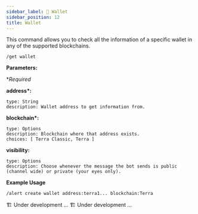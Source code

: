 ```yaml
---
sidebar_label: 💼 Wallet
sidebar_position: 12
title: Wallet
---
```


<!-- Imports -->


<!-- Documentation -->

This command allows you to check all the information of a specific wallet in any of the supported blockchains.

<Tabs groupId="platforms">
<TabItem value="discord" label="Discord" default>

```
/get wallet
```

<p>
  <strong>Parameters:</strong>
</p>

\*_Required_

**address\*:**

    type: String
    description: Wallet address to get information from.

**blockchain\*:**

    type: Options
    description: Blockchain where that address exists.
    choices: [ Terra Classic, Terra ]

**visibility:**

    type: Options
    description: Choose whenever the message the bot sends is public (channel wide) or private (your eyes only).

**Example Usage**

```
/alert create wallet address:terra1... blockchain:Terra
```

</TabItem>

<TabItem value="telegram" label="Telegram">
  🏗️ Under development ...
</TabItem>

<TabItem value="Twitter" label="Twitter">
  🏗️ Under development ...
</TabItem>
</Tabs>
